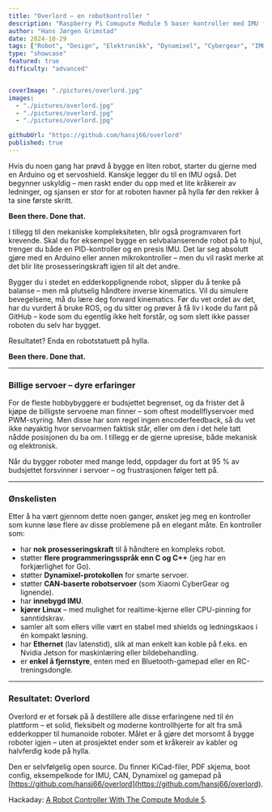 ```yaml
---
title: "Overlord – en robotkontroller "
description: "Raspberry Pi Comupute Module 5 baser kontroller med IMU for CAN og dynamixel protokoll-kompatible servoer "
author: "Hans Jørgen Grimstad"
date: 2024-10-29
tags: ["Robot", "Design", "Elektronikk", "Dynamixel", "Cybergear", "IMU"]
type: "showcase"
featured: true
difficulty: "advanced"


coverImage: "./pictures/overlord.jpg"
images:
  - "./pictures/overlord.jpg"
  - "./pictures/overlord.jpg"
  - "./pictures/overlord.jpg"

githubUrl: "https://github.com/hansj66/overlord"
published: true
---
```



Hvis du noen gang har prøvd å bygge en liten robot, starter du gjerne med en Arduino og et servoshield. Kanskje legger du til en IMU også.
Det begynner uskyldig – men raskt ender du opp med et lite kråkereir av ledninger, og sjansen er stor for at roboten havner på hylla før den rekker å ta sine første skritt.

**Been there. Done that.**

I tillegg til den mekaniske kompleksiteten, blir også programvaren fort krevende. Skal du for eksempel bygge en selvbalanserende robot på to hjul, trenger du både en PID-kontroller og en presis IMU. Det lar seg absolutt gjøre med en Arduino eller annen mikrokontroller – men du vil raskt merke at det blir lite prosesseringskraft igjen til alt det andre.

Bygger du i stedet en edderkopplignende robot, slipper du å tenke på balanse – men må plutselig håndtere inverse kinematics. Vil du simulere bevegelsene, må du lære deg forward kinematics. Før du vet ordet av det, har du vurdert å bruke ROS, og du sitter og prøver å få liv i kode du fant på GitHub – kode som du egentlig ikke helt forstår, og som slett ikke passer roboten du selv har bygget.

Resultatet? Enda en robotstatuett på hylla.

**Been there. Done that.**

***

### Billige servoer – dyre erfaringer

For de fleste hobbybyggere er budsjettet begrenset, og da frister det å kjøpe de billigste servoene man finner – som oftest modellflyservoer med PWM-styring.
Men disse har som regel ingen encoderfeedback, så du vet ikke nøyaktig hvor servoarmen faktisk står, eller om den i det hele tatt nådde posisjonen du ba om. I tillegg er de gjerne upresise, både mekanisk og elektronisk.

Når du bygger roboter med mange ledd, oppdager du fort at 95 % av budsjettet forsvinner i servoer – og frustrasjonen følger tett på.

***

### Ønskelisten

Etter å ha vært gjennom dette noen ganger, ønsket jeg meg en kontroller som kunne løse flere av disse problemene på en elegant måte.
En kontroller som:

* har **nok prosesseringskraft** til å håndtere en kompleks robot.
* støtter **flere programmeringsspråk enn C og C++** (jeg har en forkjærlighet for Go).
* støtter **Dynamixel-protokollen** for smarte servoer.
* støtter **CAN-baserte robotservoer** (som Xiaomi CyberGear og lignende).
* har **innebygd IMU**.
* **kjører Linux** – med mulighet for realtime-kjerne eller CPU-pinning for sanntidskrav.
* samler alt som ellers ville vært en stabel med shields og ledningskaos i én kompakt løsning.
* har **Ethernet** (lav latenstid), slik at man enkelt kan koble på f.eks. en Nvidia Jetson for maskinlæring eller bildebehandling.
* er **enkel å fjernstyre**, enten med en Bluetooth-gamepad eller en RC-treningsdongle.

***

### Resultatet: Overlord

Overlord er et forsøk på å destillere alle disse erfaringene ned til én plattform – et solid, fleksibelt og moderne kontrollhjerte for alt fra små edderkopper til humanoide roboter.
Målet er å gjøre det morsomt å bygge roboter igjen – uten at prosjektet ender som et kråkereir av kabler og halvferdig kode på hylla.

Den er selvfølgelig open source. Du finner KiCad-filer, PDF skjema, boot config, eksempelkode for IMU, CAN, Dynamixel og gamepad på [https://github.com/hansj66/overlord](https://github.com/hansj66/overlord).

Hackaday: [A Robot Controller With The Compute Module 5](https://hackaday.com/2025/08/06/a-robot-controller-with-the-compute-module-5/).



